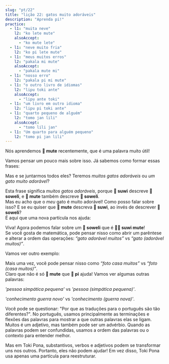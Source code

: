 ```yaml
---
slug: "pt/22"
title: "lição 22: gatos muito adoráveis"
description: "Aprenda pi!"
practice:
  - l1: "muita neve"
    l2: "ko lete mute"
    alsoAccept:
      - "ko mute lete"
  - l1: "neve muito fria"
    l2: "ko pi lete mute"
  - l1: "meus muitos erros"
    l2: "pakala mi mute"
    alsoAccept:
      - "pakala mute mi"
  - l1: "nosso erro"
    l2: "pakala pi mi mute"
  - l1: "o outro livro de idiomas"
    l2: "lipu toki ante"
    alsoAccept:
      - "lipu ante toki"
  - l1: "um livro em outro idioma"
    l2: "lipu pi toki ante"
  - l1: "quarto pequeno de alguém"
    l2: "tomo jan lili"
    alsoAccept:
      - "tomo lili jan"
  - l1: "Um quarto para alguém pequeno"
    l2: "tomo pi jan lili"
---
```



Nós aprendemos **󱤼 mute** recentemente, que é uma palavra muito útil!

Vamos pensar um pouco mais sobre isso. Já sabemos como formar essas frases:

<List>
  <Word sl="soweli suwi" m="um gato adorável" />
  <Word sl="soweli mute" m="muitos gatos" />
  <Word sl="suwi mute" m="muito adorável" />
</List>

Mas e se juntarmos todos eles? Teremos *muitos gatos adoráveis* ou *um gato muito adorável*?

<List>
  <Word sl="soweli suwi mute" m="Muitos gatos adoráveis" />
</List>

Esta frase significa *muitos gatos adoráveis*, porque **󱥦 suwi** descreve **󱥢 soweli**, e **󱤼 mute** também descreve **󱥢 soweli**.  
Mas eu acho que o *meu* gato é muito adorável! Como posso falar sobre isso? E se eu quiser que **󱤼 mute** descreva **󱥦 suwi**, ao invés de descrever **󱥢 soweli**?  
É aqui que uma nova partícula nos ajuda:

<List>
  <Word sl="pi" m="uma partícula que agrupa adjetivos" />
  <Word sl="soweli pi suwi mute" m="Um gato muito adorável" />
</List>

Viva! Agora podemos falar sobre um **󱥢 soweli** que é **󱥦󱤼 suwi mute**!  
Se você gosta de matemática, pode pensar nisso como abrir um parêntese e alterar a ordem das operações: *“gato adorável muitos”* vs *“gato (adorável muitos)”*.

Vamos ver outro exemplo:

<List>
  <Word sl="sitelen tomo" m="uma foto de uma casa" />
  <Word sl="sitelen mute" m="fotos" />
  <Word sl="tomo mute" m="casas" />
  <Word sl="sitelen tomo mute" m="fotos de uma casa" />
  <Word sl="sitelen pi tomo mute" m="uma foto de casas" />
</List>

Mais uma vez, você pode pensar nisso como *“foto casa muitos”* vs *“foto (casa muitos)”*.  
Claro que não é só **󱤼 mute** que **󱥍 pi** ajuda! Vamos ver algumas outras palavras:

<List>
  <Word sl="jan pona" m="uma pessoa legal" />
  <Word sl="jan lili" m="uma pessoa pequena" />
  <Word sl="pona lili" m="pouco agradável" />
  <Word sl="jan pona lili" m="uma pessoa pequena e simpática" />
  <Word sl="jan pi pona lili" m="uma pessoa pouco simpática" />
</List>

*'pessoa simpática pequena'* vs *'pessoa (simpática pequena)'*.

<List>
  <Word sl="sona utala" m="conhecimento sobre guerras" />
  <Word sl="sona sin" m="novo conhecimento" />
  <Word sl="utala sin" m="nova guerra" />
  <Word sl="sona utala sin" m="Novo conhecimento sobre guerras. (O conhecimento é recente.)" />
  <Word sl="sona pi utala sin" m="Conhecimento sobre novas guerras. (A guerra é recente.)" />
</List>

*'conhecimento guerra novo'* vs *'conhecimento (guerra nova)'*.

Você pode se questionar: "Por que as traduções para o português são tão diferentes?". No português, usamos principalmente as terminações e flexões das palavras para mostrar a que outras palavras elas se ligam. Muitos é um adjetivo, mas também pode ser um advérbio. Quando as palavras podem ser confundidas, usamos a ordem das palavras ou o contexto para entender melhor.

Mas em Toki Pona, substantivos, verbos e adjetivos podem se transformar uns nos outros. Portanto, eles não podem ajudar! Em vez disso, Toki Pona usa apenas uma partícula para reestruturar.

<Practice exercises={frontmatter.practice} />
